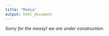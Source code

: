 ---
title: "Media"
output: html_document
---

*Sorry for the messy! we are under construction.*
